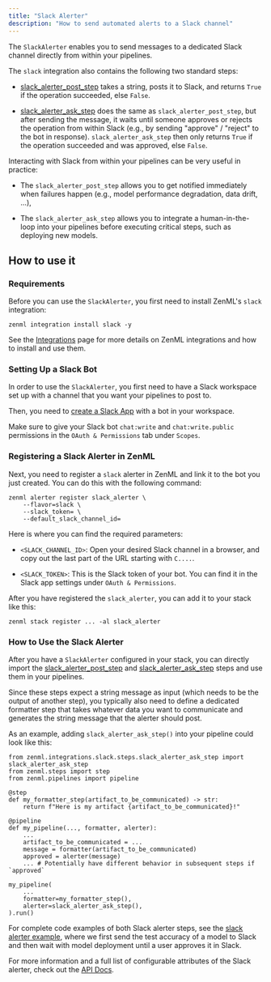 ```yaml
---
title: "Slack Alerter"
description: "How to send automated alerts to a Slack channel"
---
```


The `SlackAlerter` enables you to send messages to a dedicated Slack channel directly from within your pipelines.

The `slack` integration also contains the following two standard steps:

* [slack\_alerter\_post\_step](https://apidocs.zenml.io/latest/integration%5Fcode%5Fdocs/integrations-slack/#zenml.integrations.slack.steps.slack%5Falerter%5Fpost%5Fstep.slack%5Falerter%5Fpost%5Fstep) takes a string, posts it to Slack, and returns `True` if the operation succeeded, else `False`.

* [slack\_alerter\_ask\_step](https://apidocs.zenml.io/latest/integration%5Fcode%5Fdocs/integrations-slack/#zenml.integrations.slack.steps.slack%5Falerter%5Fask%5Fstep.slack%5Falerter%5Fask%5Fstep) does the same as `slack_alerter_post_step`, but after sending the message, it waits until someone approves or rejects the operation from within Slack (e.g., by sending "approve" / "reject" to the bot in response). `slack_alerter_ask_step` then only returns `True` if the operation succeeded and was approved, else `False`.

Interacting with Slack from within your pipelines can be very useful in practice:

* The `slack_alerter_post_step` allows you to get notified immediately when failures happen (e.g., model performance degradation, data drift, ...),

* The `slack_alerter_ask_step` allows you to integrate a human-in-the-loop into your pipelines before executing critical steps, such as deploying new models.

## How to use it

### Requirements

Before you can use the `SlackAlerter`, you first need to install ZenML's `slack` integration:

```
zenml integration install slack -y
```

See the [Integrations](/component-gallery/integrations) page for more details on ZenML integrations and how to install and use them.

### Setting Up a Slack Bot

In order to use the `SlackAlerter`, you first need to have a Slack workspace set up with a channel that you want your pipelines to post to.

Then, you need to [create a Slack App](https://api.slack.com/apps?new%5Fapp=1) with a bot in your workspace.

Make sure to give your Slack bot `chat:write` and `chat:write.public` permissions in the `OAuth & Permissions` tab under `Scopes`.

### Registering a Slack Alerter in ZenML

Next, you need to register a `slack` alerter in ZenML and link it to the bot you just created. You can do this with the following command:

```
zenml alerter register slack_alerter \
    --flavor=slack \
    --slack_token= \
    --default_slack_channel_id=
```

Here is where you can find the required parameters:

* `<SLACK_CHANNEL_ID>`: Open your desired Slack channel in a browser, and copy out the last part of the URL starting with `C....`.

* `<SLACK_TOKEN>`: This is the Slack token of your bot. You can find it in the Slack app settings under `OAuth & Permissions`.

After you have registered the `slack_alerter`, you can add it to your stack like this:

```
zenml stack register ... -al slack_alerter
```

### How to Use the Slack Alerter

After you have a `SlackAlerter` configured in your stack, you can directly import the [slack\_alerter\_post\_step](https://apidocs.zenml.io/latest/integration%5Fcode%5Fdocs/integrations-slack/#zenml.integrations.slack.steps.slack%5Falerter%5Fpost%5Fstep.slack%5Falerter%5Fpost%5Fstep) and [slack\_alerter\_ask\_step](https://apidocs.zenml.io/latest/integration%5Fcode%5Fdocs/integrations-slack/#zenml.integrations.slack.steps.slack%5Falerter%5Fask%5Fstep.slack%5Falerter%5Fask%5Fstep) steps and use them in your pipelines.

Since these steps expect a string message as input (which needs to be the output of another step), you typically also need to define a dedicated formatter step that takes whatever data you want to communicate and generates the string message that the alerter should post.

As an example, adding `slack_alerter_ask_step()` into your pipeline could look like this:

```
from zenml.integrations.slack.steps.slack_alerter_ask_step import slack_alerter_ask_step
from zenml.steps import step
from zenml.pipelines import pipeline

@step
def my_formatter_step(artifact_to_be_communicated) -> str:
    return f"Here is my artifact {artifact_to_be_communicated}!"

@pipeline
def my_pipeline(..., formatter, alerter):
    ...
    artifact_to_be_communicated = ...
    message = formatter(artifact_to_be_communicated)
    approved = alerter(message)
    ... # Potentially have different behavior in subsequent steps if `approved`

my_pipeline(
    ...
    formatter=my_formatter_step(),
    alerter=slack_alerter_ask_step(),
).run()
```

For complete code examples of both Slack alerter steps, see the [slack alerter example](https://github.com/zenml-io/zenml/tree/main/examples/slack%5Falert), where we first send the test accuracy of a model to Slack and then wait with model deployment until a user approves it in Slack.

For more information and a full list of configurable attributes of the Slack alerter, check out the [API Docs](https://apidocs.zenml.io/latest/integration%5Fcode%5Fdocs/integrations-slack/#zenml.integrations.slack.alerters.slack%5Falerter.SlackAlerter).
